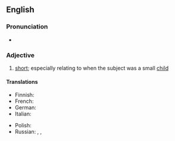 ==English==

===Pronunciation===
* {{audio|en|En-au-knee-high to a grasshopper.ogg|Audio (AU)}}

===Adjective===
{{en-adj|-}}

# {{lb|en|idiomatic}} [[short]]; especially relating to when the subject was a small [[child]]

====Translations====
{{trans-top|short}}
* Finnish: {{t|fi|vaahtosammuttimen kokoinen}}
* French: {{t+|fr|haut comme trois pommes}}
* German: {{t|de|drei Käse hoch}}
* Italian: {{t|it|alto come un soldo di cacio}}
{{trans-mid}}
* Polish: {{t-needed|pl}}
* Russian: {{t+|ru|от горшка́ два вершка́}} {{qualifier|two "vershoks" from the night-pot}}, {{t+|ru|метр с ке́пкой}} {{qualifier|meter high with a cap on}}, {{t|ru|метр в прыжке́}} {{qualifier|meter high when jumping}}
{{trans-bottom}}